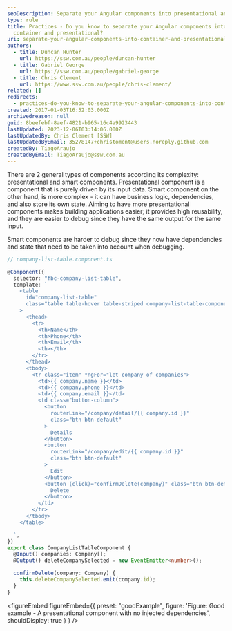 ```yaml
---
seoDescription: Separate your Angular components into presentational and container ones to simplify application development and improve maintainability.
type: rule
title: Practices - Do you know to separate your Angular components into
  container and presentational?
uri: separate-your-angular-components-into-container-and-presentational
authors:
  - title: Duncan Hunter
    url: https://ssw.com.au/people/duncan-hunter
  - title: Gabriel George
    url: https://ssw.com.au/people/gabriel-george
  - title: Chris Clement
    url: https://www.ssw.com.au/people/chris-clement/
related: []
redirects:
  - practices-do-you-know-to-separate-your-angular-components-into-container-and-presentational-components
created: 2017-01-03T16:52:03.000Z
archivedreason: null
guid: 8beefebf-8aef-4821-b965-16c4a9923443
lastUpdated: 2023-12-06T03:14:06.000Z
lastUpdatedBy: Chris Clement [SSW]
lastUpdatedByEmail: 35278147+christoment@users.noreply.github.com
createdBy: TiagoAraujo
createdByEmail: TiagoAraujo@ssw.com.au
---
```


There are 2 general types of components according its complexity: presentational and smart components. Presentational component is a component that is purely driven by its input data. Smart component on the other hand, is more complex - it can have business logic, dependencies, and also store its own state.
Aiming to have more presentational components makes building applications easier; it provides high reusability, and they are easier to debug since they have the same output for the same input.

Smart components are harder to debug since they now have dependencies and state that need to be taken into account when debugging.

```typescript
// company-list-table.component.ts

@Component({
  selector: "fbc-company-list-table",
  template: `
    <table
      id="company-list-table"
      class="table table-hover table-striped company-list-table-component"
    >
      <thead>
        <tr>
          <th>Name</th>
          <th>Phone</th>
          <th>Email</th>
          <th></th>
        </tr>
      </thead>
      <tbody>
        <tr class="item" *ngFor="let company of companies">
          <td>{{ company.name }}</td>
          <td>{{ company.phone }}</td>
          <td>{{ company.email }}</td>
          <td class="button-column">
            <button
              routerLink="/company/detail/{{ company.id }}"
              class="btn btn-default"
            >
              Details
            </button>
            <button
              routerLink="/company/edit/{{ company.id }}"
              class="btn btn-default"
            >
              Edit
            </button>
            <button (click)="confirmDelete(company)" class="btn btn-default">
              Delete
            </button>
          </td>
        </tr>
      </tbody>
    </table>

  `,
})
export class CompanyListTableComponent {
  @Input() companies: Company[];
  @Output() deleteCompanySelected = new EventEmitter<number>();

  confirmDelete(company: Company) {
    this.deleteCompanySelected.emit(company.id);
  }
}
```

<figureEmbed figureEmbed={{
  preset: "goodExample",
  figure: 'Figure: Good example - A presentational component with no injected dependencies',
  shouldDisplay: true
} } />
